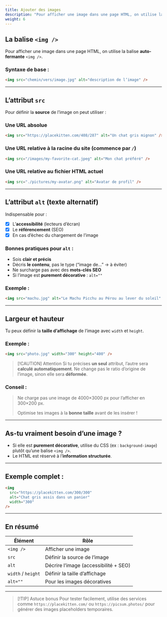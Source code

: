 ```yaml
---
title: Ajouter des images
description: "Pour afficher une image dans une page HTML, on utilise la balise auto-fermante <img/>."
weight: 6
---
```


## La balise `<img />`

Pour afficher une image dans une page HTML, on utilise la balise **auto-fermante** `<img />`.

### Syntaxe de base :

```html
<img src="chemin/vers/image.jpg" alt="description de l’image" />
```

---

## L’attribut `src`

Pour définir la **source** de l’image on peut utiliser :

### Une URL **absolue**

```html
<img src="https://placekitten.com/408/287" alt="Un chat gris mignon" />
```

### Une URL **relative à la racine** du site (commence par `/`)

```html
<img src="/images/my-favorite-cat.jpeg" alt="Mon chat préféré" />
```

### Une URL **relative au fichier HTML actuel**

```html
<img src="./pictures/my-avatar.png" alt="Avatar de profil" />
```

---

## L’attribut `alt` (texte alternatif)

Indispensable pour :

- [x] L’**accessibilité** (lecteurs d’écran)
- [x] Le **référencement** (SEO)
- [x] En cas d’échec du chargement de l’image

### Bonnes pratiques pour `alt` :

- Sois **clair et précis**
- Décris **le contenu**, pas le type (“image de…” → à éviter)
- Ne surcharge pas avec des **mots-clés SEO**
- Si l’image est **purement décorative** : `alt=""`

### Exemple :

```html
<img src="machu.jpg" alt="Le Machu Picchu au Pérou au lever du soleil" />
```

---

## Largeur et hauteur

Tu peux définir la **taille d’affichage** de l’image avec `width` et `height`.

### Exemple :

```html
<img src="photo.jpg" width="300" height="400" />
```

> [!CAUTION] Attention
> Si tu précises **un seul** attribut, l’autre sera **calculé automatiquement**.
> Ne change pas le ratio d’origine de l’image, sinon elle sera **déformée**.

### Conseil :

> Ne charge pas une image de 4000×3000 px pour l’afficher en 300×200 px.
>
> Optimise tes images à la **bonne taille** avant de les insérer !

---

## As-tu vraiment besoin d’une image ?

- Si elle est **purement décorative**, utilise du CSS (ex : `background-image`) plutôt qu’une balise `<img />`.
- Le HTML est réservé à l’**information structurée**.

---

## Exemple complet :

```html
<img
  src="https://placekitten.com/300/300"
  alt="Chat gris assis dans un panier"
  width="300"
/>
```

---

## En résumé

| Élément            | Rôle                                  |
| ------------------ | ------------------------------------- |
| `<img />`          | Afficher une image                    |
| `src`              | Définir la source de l’image          |
| `alt`              | Décrire l’image (accessibilité + SEO) |
| `width` / `height` | Définir la taille d’affichage         |
| `alt=""`           | Pour les images décoratives           |

---

> [!TIP] Astuce bonus
> Pour tester facilement, utilise des services comme `https://placekitten.com/` ou `https://picsum.photos/` pour générer des images placeholders temporaires.
